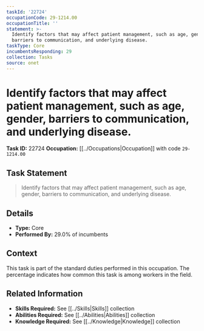 ```yaml
---
taskId: '22724'
occupationCode: 29-1214.00
occupationTitle: ''
statement: >-
  Identify factors that may affect patient management, such as age, gender,
  barriers to communication, and underlying disease.
taskType: Core
incumbentsResponding: 29
collection: Tasks
source: onet
---
```

# Identify factors that may affect patient management, such as age, gender, barriers to communication, and underlying disease.

**Task ID:** 22724
**Occupation:** [[../Occupations|Occupation]] with code `29-1214.00`

## Task Statement

> Identify factors that may affect patient management, such as age, gender, barriers to communication, and underlying disease.

## Details

- **Type:** Core
- **Performed By:** 29.0% of incumbents

## Context

This task is part of the standard duties performed in this occupation. The percentage indicates how common this task is among workers in the field.

## Related Information

- **Skills Required:** See [[../Skills|Skills]] collection
- **Abilities Required:** See [[../Abilities|Abilities]] collection
- **Knowledge Required:** See [[../Knowledge|Knowledge]] collection
